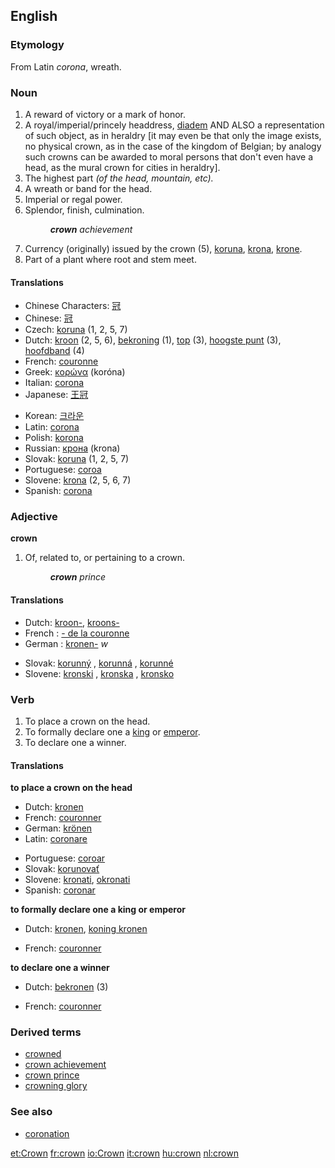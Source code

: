 ==English==

===Etymology===
From Latin ''corona'', wreath.

===Noun===
{{en-noun-reg}}

# A reward of victory or a mark of honor.
# A royal/imperial/princely headdress, [[diadem]] AND ALSO a representation of such object, as in heraldry [it may even be that only the image exists, no physical crown, as in the case of the kingdom of Belgian; by analogy such crowns can be awarded to moral persons that don't even have a head, as the mural crown for cities in heraldry].
# The highest part ''(of the head, mountain, etc).''
# A wreath or band for the head.
# Imperial or regal power.
# Splendor, finish, culmination.
#: '''''crown''' achievement''
# Currency (originally) issued by the crown (5), [[koruna]], [[krona]], [[krone]].
# Part of a plant where root and stem meet.

====Translations====
{{top}}
* Chinese Characters: [[冠]]
* Chinese: [[冠]]
* Czech: [[koruna]] {{f}} (1, 2, 5, 7)
* Dutch: [[kroon]] {{f}} (2, 5, 6), [[bekroning]] {{f}} (1), [[top]] {{m}} (3), [[hoogste punt]] {{n}} (3), [[hoofdband]] {{m}} (4)
* French: [[couronne]] {{f}}
* Greek: [[κορώνα]] {{f}} (kor&oacute;na)
* Italian: [[corona]] {{f}}
* Japanese: [[王冠]]
{{mid}}
* Korean: [[크라운]]
* Latin: [[corona]] {{f}}
* Polish: [[korona]] {{f}}
* Russian: [[крона]] {{f}} (krona)
* Slovak: [[koruna]] {{f}} (1, 2, 5, 7)
* Portuguese: [[coroa]] {{f}}
* Slovene: [[krona]] {{f}} (2, 5, 6, 7)
* Spanish: [[corona]] {{f}}
{{bottom}}

===Adjective===
'''crown'''

# Of, related to, or pertaining to a crown.
#: '''''crown''' prince''

====Translations====
{{top}}
* Dutch: [[kroon-]], [[kroons-]]
* French : [[- de la couronne]] {{f}}
* German : [[kronen-]] ''w''
{{mid}}
* Slovak: [[korunný]] {{m}}, [[korunná]] {{f}}, [[korunné]] {{n}}
* Slovene: [[kronski]] {{m}}, [[kronska]] {{f}}, [[kronsko]] {{n}}
{{bottom}}

===Verb===
{{en-infl-reg-consonant|crown||}}

# To place a crown on the head.
# To formally declare one a [[king]] or [[emperor]].
# To declare one a winner.

====Translations====
'''to place a crown on the head'''
{{top}}
* Dutch: [[kronen]]
* French: [[couronner]]
* German: [[krönen]]
* Latin: [[coronare]]
{{mid}}
* Portuguese: [[coroar]]
* Slovak: [[korunovať]]
* Slovene: [[kronati]], [[okronati]]
* Spanish: [[coronar]]
{{bottom}}

'''to formally declare one a king or emperor'''
{{top}}
* Dutch: [[kronen]], [[koning kronen]]
{{mid}}
* French: [[couronner]]
{{bottom}}

'''to declare one a winner'''
{{top}}
* Dutch: [[bekronen]] (3)
{{mid}}
* French: [[couronner]]
{{bottom}}

===Derived terms===
* [[crowned]]
* [[crown achievement]]
* [[crown prince]]
* [[crowning glory]]

===See also===
* [[coronation]]

[[et:Crown]]
[[fr:crown]]
[[io:Crown]]
[[it:crown]]
[[hu:crown]]
[[nl:crown]]